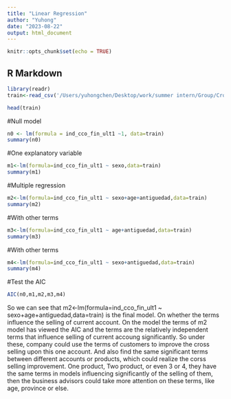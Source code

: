```yaml
---
title: "Linear Regression"
author: "Yuhong"
date: "2023-08-22"
output: html_document
---
```


```r
knitr::opts_chunk$set(echo = TRUE)
```

## R Markdown
```r
library(readr)
train<-read_csv('/Users/yuhongchen/Desktop/work/summer intern/Group/Cross Selling/Train.csv')
```
```r
head(train)
```

#Null model
```r
n0 <- lm(formula = ind_cco_fin_ult1 ~1, data=train)
summary(n0)
```

#One explanatory variable
```r
m1<-lm(formula=ind_cco_fin_ult1 ~ sexo,data=train)
summary(m1)
```


#Multiple regression
```r
m2<-lm(formula=ind_cco_fin_ult1 ~ sexo+age+antiguedad,data=train)
summary(m2)
```

#With other terms
```r
m3<-lm(formula=ind_cco_fin_ult1 ~ age+antiguedad,data=train)
summary(m3)
```
#With other terms
```r
m4<-lm(formula=ind_cco_fin_ult1 ~ sexo+antiguedad,data=train)
summary(m4)
```
#Test the AIC
```r
AIC(n0,m1,m2,m3,m4)
```

So we can see that m2<-lm(formula=ind_cco_fin_ult1 ~ sexo+age+antiguedad,data=train) is the final model.
On whether the terms influence the selling of current account. 
On the model the terms of m2 model has viewed the AIC and the terms are the relatively independent terms that 
influence selling of current accoung significantly.
So under these, company could use the terms of customers to improve the cross selling upon this one account.
And also find the same significant terms between different accounts or products, which could realize the corss selling improvement. One product, Two product, or even 3 or 4, they have the same terms in models influencing significantly of the selling of them, then the business advisors could take more attention on these terms, like age, province or else.




